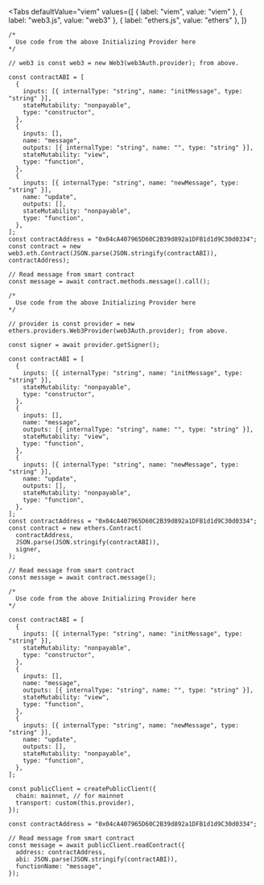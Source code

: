 
<Tabs
  defaultValue="viem"
  values={[
    { label: "viem", value: "viem" },
    { label: "web3.js", value: "web3" },
    { label: "ethers.js", value: "ethers" },
  ]}
>
<TabItem value="web3">

```tsx
/*
  Use code from the above Initializing Provider here
*/

// web3 is const web3 = new Web3(web3Auth.provider); from above.

const contractABI = [
  {
    inputs: [{ internalType: "string", name: "initMessage", type: "string" }],
    stateMutability: "nonpayable",
    type: "constructor",
  },
  {
    inputs: [],
    name: "message",
    outputs: [{ internalType: "string", name: "", type: "string" }],
    stateMutability: "view",
    type: "function",
  },
  {
    inputs: [{ internalType: "string", name: "newMessage", type: "string" }],
    name: "update",
    outputs: [],
    stateMutability: "nonpayable",
    type: "function",
  },
];
const contractAddress = "0x04cA407965D60C2B39d892a1DFB1d1d9C30d0334";
const contract = new web3.eth.Contract(JSON.parse(JSON.stringify(contractABI)), contractAddress);

// Read message from smart contract
const message = await contract.methods.message().call();
```

</TabItem>
<TabItem value="ethers">

```tsx
/*
  Use code from the above Initializing Provider here
*/

// provider is const provider = new ethers.providers.Web3Provider(web3Auth.provider); from above.

const signer = await provider.getSigner();

const contractABI = [
  {
    inputs: [{ internalType: "string", name: "initMessage", type: "string" }],
    stateMutability: "nonpayable",
    type: "constructor",
  },
  {
    inputs: [],
    name: "message",
    outputs: [{ internalType: "string", name: "", type: "string" }],
    stateMutability: "view",
    type: "function",
  },
  {
    inputs: [{ internalType: "string", name: "newMessage", type: "string" }],
    name: "update",
    outputs: [],
    stateMutability: "nonpayable",
    type: "function",
  },
];
const contractAddress = "0x04cA407965D60C2B39d892a1DFB1d1d9C30d0334";
const contract = new ethers.Contract(
  contractAddress,
  JSON.parse(JSON.stringify(contractABI)),
  signer,
);

// Read message from smart contract
const message = await contract.message();
```

</TabItem>
<TabItem value="viem">

```tsx
/*
  Use code from the above Initializing Provider here
*/

const contractABI = [
  {
    inputs: [{ internalType: "string", name: "initMessage", type: "string" }],
    stateMutability: "nonpayable",
    type: "constructor",
  },
  {
    inputs: [],
    name: "message",
    outputs: [{ internalType: "string", name: "", type: "string" }],
    stateMutability: "view",
    type: "function",
  },
  {
    inputs: [{ internalType: "string", name: "newMessage", type: "string" }],
    name: "update",
    outputs: [],
    stateMutability: "nonpayable",
    type: "function",
  },
];

const publicClient = createPublicClient({
  chain: mainnet, // for mainnet
  transport: custom(this.provider),
});

const contractAddress = "0x04cA407965D60C2B39d892a1DFB1d1d9C30d0334";

// Read message from smart contract
const message = await publicClient.readContract({
  address: contractAddress,
  abi: JSON.parse(JSON.stringify(contractABI)),
  functionName: "message",
});
```

</TabItem>
</Tabs>
